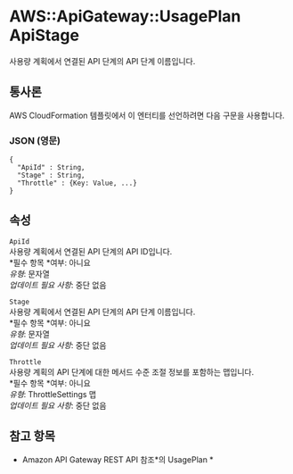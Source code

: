 # AWS::ApiGateway::UsagePlan ApiStage

사용량 계획에서 연결된 API 단계의 API 단계 이름입니다.

## 통사론

AWS CloudFormation 템플릿에서 이 엔터티를 선언하려면 다음 구문을 사용합니다.

### JSON (영문)

```
{
  "ApiId" : String,
  "Stage" : String,
  "Throttle" : {Key: Value, ...}
}
```

## 속성

`ApiId`  
사용량 계획에서 연결된 API 단계의 API ID입니다.  
*필수 항목 *여부: 아니요  
_유형_: 문자열  
_업데이트 필요 사항_: 중단 없음

`Stage`  
사용량 계획에서 연결된 API 단계의 API 단계 이름입니다.  
*필수 항목 *여부: 아니요  
_유형_: 문자열  
_업데이트 필요 사항_: 중단 없음

`Throttle`  
사용량 계획의 API 단계에 대한 메서드 수준 조절 정보를 포함하는 맵입니다.  
*필수 항목 *여부: 아니요  
_유형_: ThrottleSettings 맵  
_업데이트 필요 사항_: 중단 없음

## 참고 항목

- Amazon API Gateway REST API 참조*의 UsagePlan *
